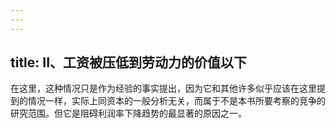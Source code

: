 ```yaml
---
---
---
```

title: II、工资被压低到劳动力的价值以下
---




在这里，这种情况只是作为经验的事实提出，因为它和其他许多似乎应该在这里提到的情况一样，实际上同资本的一般分析无关，而属于不是本书所要考察的竞争的研究范围。但它是阻碍利润率下降趋势的最显著的原因之一。